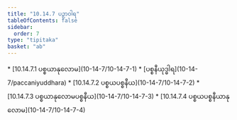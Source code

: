 ```yaml
---
title: "10.14.7 ပဉှာဝါရ"
tableOfContents: false
sidebar:
  order: 7
type: "tipitaka"
basket: "ab"
---
```



<DynamicBreadcrumb />



<TableOfContents>
* [10.14.7.1 ပစ္စယာနုလောမ](10-14-7/10-14-7-1)
* [ပစ္စနီယုဒ္ဓါရ](10-14-7/paccaniyuddhara)
* [10.14.7.2 ပစ္စယပစ္စနီယ](10-14-7/10-14-7-2)
* [10.14.7.3 ပစ္စယာနုလောမပစ္စနီယ](10-14-7/10-14-7-3)
* [10.14.7.4 ပစ္စယပစ္စနီယာနုလောမ](10-14-7/10-14-7-4)
</TableOfContents>